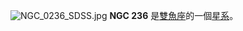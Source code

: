 {{NGCInfoBox|NGCID=NGC 236|發現者=阿爾伯特·馬爾夫|發現日期=1864年8月3日|其他編號=UGC 462, MCG 0-3-1,ZWG 383.80|曆元=J2000.0|赤經=43分27.4秒|赤緯=2°57'29"|星座=雙魚座|星體=星系|星等=13.6|表面亮度=|藍等=14.3}}
[[File:NGC_0236_SDSS.jpg|thumb]]
'''NGC 236''' 是[[雙魚座|雙魚座]]的一個[[星系|星系]]。

{{NGCReference|236}}
{{Catalogs|NGC=236}}

{{Galaxy-stub}}
